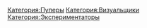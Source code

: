 {{Инфобокс для пуперов
|title2=Pussy Windmill
|другие_ники=риссу циндмилл
|image3=[[Файл:Pussy_Windmill.jpg|left]]
|caption3=
|сферы_творчества=
|год_начала=
|image4=
|caption4=
|имя_фамилия=
|дата_рождения=
|место_проживания=
|ссылки=
*[https://www.youtube.com/channel/UCqZfzBNyUJo-laUdGvPn1Yw youtube]
*[https://www.youtube.com/channel/UCgS4AKoPvq_IfgG7x9TNxjg мусор]
}}
[[Категория:Пуперы]]
[[Категория:Визуальщики]]
[[Категория:Экспериментаторы]]